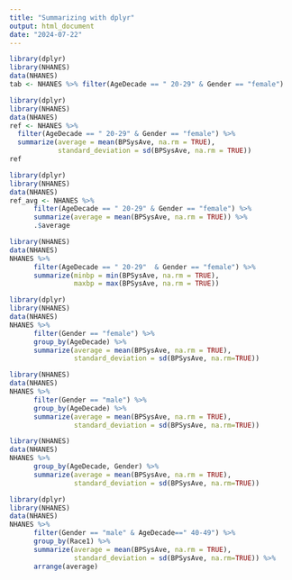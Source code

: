 ---
title: "Summarizing with dplyr"
output: html_document
date: "2024-07-22"
---
```{r}
library(dplyr)
library(NHANES)
data(NHANES)
tab <- NHANES %>% filter(AgeDecade == " 20-29" & Gender == "female")

library(dplyr)
library(NHANES)
data(NHANES)
ref <- NHANES %>%
  filter(AgeDecade == " 20-29" & Gender == "female") %>%
  summarize(average = mean(BPSysAve, na.rm = TRUE), 
            standard_deviation = sd(BPSysAve, na.rm = TRUE))
ref

library(dplyr)
library(NHANES)
data(NHANES)
ref_avg <- NHANES %>%
      filter(AgeDecade == " 20-29" & Gender == "female") %>%
      summarize(average = mean(BPSysAve, na.rm = TRUE)) %>%
      .$average

library(NHANES)
data(NHANES)
NHANES %>%
      filter(AgeDecade == " 20-29"  & Gender == "female") %>%
      summarize(minbp = min(BPSysAve, na.rm = TRUE), 
                maxbp = max(BPSysAve, na.rm = TRUE))

library(dplyr)
library(NHANES)
data(NHANES)
NHANES %>%
      filter(Gender == "female") %>%
      group_by(AgeDecade) %>%
      summarize(average = mean(BPSysAve, na.rm = TRUE), 
                standard_deviation = sd(BPSysAve, na.rm=TRUE))

library(NHANES)
data(NHANES)
NHANES %>%
      filter(Gender == "male") %>%
      group_by(AgeDecade) %>%
      summarize(average = mean(BPSysAve, na.rm = TRUE), 
                standard_deviation = sd(BPSysAve, na.rm=TRUE))

library(NHANES)
data(NHANES)
NHANES %>%
      group_by(AgeDecade, Gender) %>%
      summarize(average = mean(BPSysAve, na.rm = TRUE), 
                standard_deviation = sd(BPSysAve, na.rm=TRUE))

library(dplyr)
library(NHANES)
data(NHANES)
NHANES %>%
      filter(Gender == "male" & AgeDecade==" 40-49") %>%
      group_by(Race1) %>%
      summarize(average = mean(BPSysAve, na.rm = TRUE), 
                standard_deviation = sd(BPSysAve, na.rm=TRUE)) %>%
      arrange(average)









```

